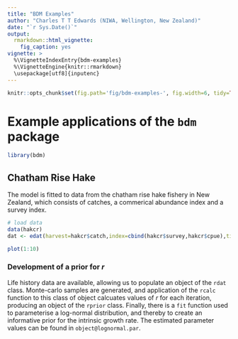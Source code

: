 ```yaml
---
title: "BDM Examples"
author: "Charles T T Edwards (NIWA, Wellington, New Zealand)"
date: "`r Sys.Date()`"
output:
  rmarkdown::html_vignette:
    fig_caption: yes
vignette: >
  %\VignetteIndexEntry{bdm-examples}
  %\VignetteEngine{knitr::rmarkdown}
  \usepackage[utf8]{inputenc}
---
```


```r
knitr::opts_chunk$set(fig.path='fig/bdm-examples-', fig.width=6, tidy=TRUE, tidy.opts=list(blank=TRUE, width.cutoff=80), message=FALSE, warning=FALSE, collapse = TRUE, comment = "#>")
```

# Example applications of the `bdm` package

```r
library(bdm)
```

## Chatham Rise Hake

The model is fitted to data from the chatham rise hake fishery in New Zealand, which consists of catches, a commerical abundance index and a survey index. 

```r
# load data
data(hakcr)
dat <- edat(harvest=hakcr$catch,index=cbind(hakcr$survey,hakcr$cpue),time=rownames(hakcr))
```

```r
plot(1:10)
```

### Development of a prior for $r$
Life history data are available, allowing us to populate an object of the `rdat` class. Monte-carlo samples are generated, and application of the `rcalc` function to this class of object calcuates values of $r$ for each iteration, producing an object of the `rprior` class. Finally, there is a `fit` function used to parameterise a log-normal distribution, and thereby to create an informative prior for the intrinsic growth rate. The estimated parameter values can be found in `object@lognormal.par`.
